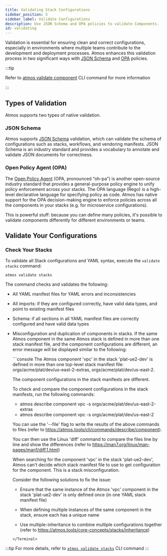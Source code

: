 ```yaml
---
title: Validating Stack Configurations
sidebar_position: 5
sidebar_label: Validate Configurations
description: Use JSON Schema and OPA policies to validate Components.
id: validating
---
```


Validation is essential for ensuring clean and correct configurations, especially in environments where multiple teams contribute 
to the development and deployment processes. Atmos enhances this validation process in two significant ways with [JSON Schema](https://json-schema.org/) and [OPA](https://www.openpolicyagent.org/) policies.

:::tip

Refer to [atmos validate component](/cli/commands/validate/component) CLI command for more information

:::

## Types of Validation

Atmos supports two types of native validation.

### JSON Schema

Atmos supports [JSON Schema](https://json-schema.org/) validation, which can validate the schema of configurations such as stacks, workflows, and vendoring manifests.
JSON Schema is an industry standard and provides a vocabulary to annotate and validate JSON documents for correctness.

### Open Policy Agent (OPA)

The [Open Policy Agent](https://www.openpolicyagent.org/docs/latest/) (OPA, pronounced “oh-pa”) is another open-source industry standard that provides
a general-purpose policy engine to unify policy enforcement across your stacks. The OPA language (Rego) is a high-level declarative language for
specifying policy as code. Atmos has native support for the OPA decision-making engine to enforce policies across all the components in your stacks
(e.g. for microservice configurations).

This is powerful stuff: because you can define many policies, it's possible to validate components differently for different environments or teams.

## Validate Your Configurations


### Check Your Stacks

To validate all Stack configurations and YAML syntax, execute the `validate stacks` command:

```shell
atmos validate stacks
```

The command checks and validates the following:

- All YAML manifest files for YAML errors and inconsistencies

- All imports: if they are configured correctly, have valid data types, and point to existing manifest files

- Schema: if all sections in all YAML manifest files are correctly configured and have valid data types

- Misconfiguration and duplication of components in stacks. If the same Atmos component in the same Atmos stack is
  defined in more than one stack manifest file, and the component configurations are different, an error message will
  be displayed similar to the following:

  <Terminal title="atmos validate stacks">
    ```console
    The Atmos component 'vpc' in the stack 'plat-ue2-dev' is defined in more than one 
    top-level stack manifest file: orgs/acme/plat/dev/us-east-2-extras, orgs/acme/plat/dev/us-east-2.
    
    The component configurations in the stack manifests are different.
    
    To check and compare the component configurations in the stack manifests, run the following commands:
    - atmos describe component vpc -s orgs/acme/plat/dev/us-east-2-extras
    - atmos describe component vpc -s orgs/acme/plat/dev/us-east-2
    
    You can use the '--file' flag to write the results of the above commands to files 
    (refer to https://atmos.tools/cli/commands/describe/component).
    
    You can then use the Linux 'diff' command to compare the files line by line and show the differences 
    (refer to https://man7.org/linux/man-pages/man1/diff.1.html)
    
    When searching for the component 'vpc' in the stack 'plat-ue2-dev', Atmos can't decide which 
    stack manifest file to use to get configuration for the component. This is a stack misconfiguration.
    
    Consider the following solutions to fix the issue:

    - Ensure that the same instance of the Atmos 'vpc' component in the stack 'plat-ue2-dev'
      is only defined once (in one YAML stack manifest file)

    - When defining multiple instances of the same component in the stack,
      ensure each has a unique name

    - Use multiple-inheritance to combine multiple configurations together
      (refer to https://atmos.tools/core-concepts/stacks/inheritance)
    ```
  </Terminal>

:::tip
For more details, refer to [`atmos validate stacks`](/cli/commands/validate/stacks) CLI command
:::
